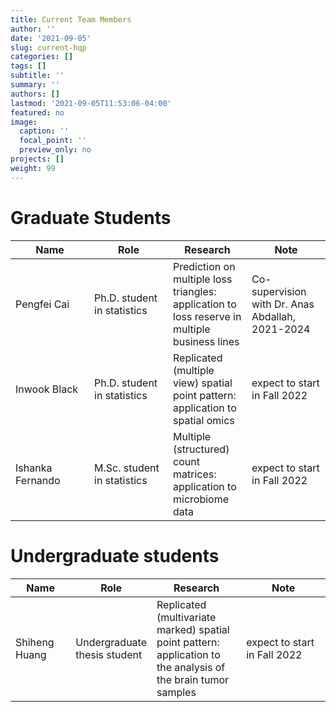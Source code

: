 ```yaml
---
title: Current Team Members
author: ''
date: '2021-09-05'
slug: current-hqp
categories: []
tags: []
subtitle: ''
summary: ''
authors: []
lastmod: '2021-09-05T11:53:06-04:00'
featured: no
image:
  caption: ''
  focal_point: ''
  preview_only: no
projects: []
weight: 99
---
```


# Graduate Students

|Name|Role|Research|Note|
|--|--|--|--|
|Pengfei Cai |Ph.D. student in statistics|Prediction on multiple loss triangles: application to loss reserve in multiple business lines|Co-supervision with Dr. Anas Abdallah, 2021-2024|
|Inwook Black|Ph.D. student in statistics|Replicated (multiple view) spatial point pattern: application to spatial omics|expect to start in Fall 2022|
|Ishanka Fernando| M.Sc. student in statistics|Multiple (structured) count matrices: application to microbiome data|expect to start in Fall 2022|

# Undergraduate students

|Name|Role|Research |Note|
|--|--|---|---|
|Shiheng Huang|Undergraduate thesis student |Replicated (multivariate marked) spatial point pattern: application to the analysis of the brain tumor samples|expect to start in Fall 2022|





